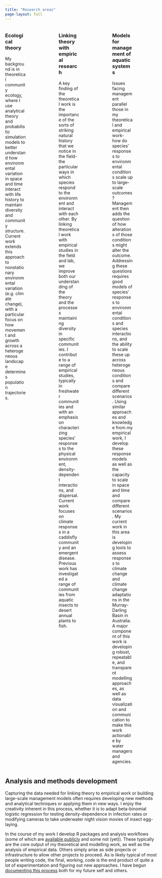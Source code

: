 ```yaml
---
title: "Research areas"
page-layout: full
---
```

:::: {.columns}

::: {.column width="60%"}
### Ecological theory

My background is in theoretical community ecology, where I use analytical theory and probabilistic simulation models to better understand how environmental variation in space and time interact with life history to maintain diversity and community structure. Current work extends this approach to nonstationary environmental variation (e.g. climate change), with a particular focus on how movement and growth across a heterogeneous landscape determines population trajectories.

:::

::: {.column width="5%"}
<!-- empty column to create gap -->
:::

::: {.column width="35%"}
![Branching](_images/branching.png)

:::

::: {.column width="60%"}

### Linking theory with empirical research

A key finding of the theoretical work is the importance of the sorts of striking natural history that we notice in the field- the particular ways in which species respond to the environment and interact with each other. By linking theoretical work with empirical studies in the field and lab, we improve both our understanding of the theory and the processes maintaining diversity in specific communities. I contribute to a range of empirical studies, typically in freshwater communities and with an emphasis on characterizing species' responses to the physical environment, density-dependent interactions, and dispersal. Current work focuses on climate responses in a caddisfly community and an emergent disease. Previous work has investigated a range of communities from aquatic insects to desert annual plants to fish.

:::

::: {.column width="5%"}
<!-- empty column to create gap -->
:::

::: {.column width="35%"}

![Rubicon river](_images/rubicon.jpeg)

:::

::: {.column width="60%"}

### Models for management of aquatic systems

Issues facing management parallel those in my theoretical and empirical work- how do species' responses to environmental conditions scale up to large-scale outcomes? Management then adds the question of how alterations of those conditions might alter the outcome. Addressing these questions requires good models of species' responses to environmental conditions and species interactions, and the ability to scale these up across heterogeneous conditions and compare different scenarios. Using similar approaches and knowledge from my empirical work, I develop these response models as well as the capacity to scale in space and time and compare different scenarios. My current work in this area is developing tools to assess responses to climate change and climate change adaptations in the Murray-Darling Basin in Australia. A major component of this work is developing robust, repeatable, and transparent modelling approaches, as well as data visualization and communication to make this work actionable by water managers and agencies.
:::

::: {.column width="5%"}
<!-- empty column to create gap -->
:::

::: {.column width="35%"}
![Uncertain metabolism](_images/fadedUncertainty.png)

:::

::::


## Analysis and methods development

Capturing the data needed for linking theory to empirical work or building large-scale management models often requires developing new methods and analytical techniques or applying them in new ways. I enjoy the creativity inherent in this process, whether it is to adapt beta-binomial logistic regression for testing density-dependence in infection rates or modifying cameras to take underwater night vision movies of insect egg-laying.

In the course of my work I develop R packages and analysis workflows (some of which are [available publicly](github.com/galenholt) and some not (yet)). These typically are the core output of my theoretical and modelling work, as well as the analysis of empirical data. Others simply arise as side projects or infrastructure to allow other projects to proceed. As is likely typical of most people writing code, the final, working, code is the end product of quite a lot of experimentation and figuring out new approaches. I have begun [documenting this process](code_demos.qmd) both for my future self and others.
